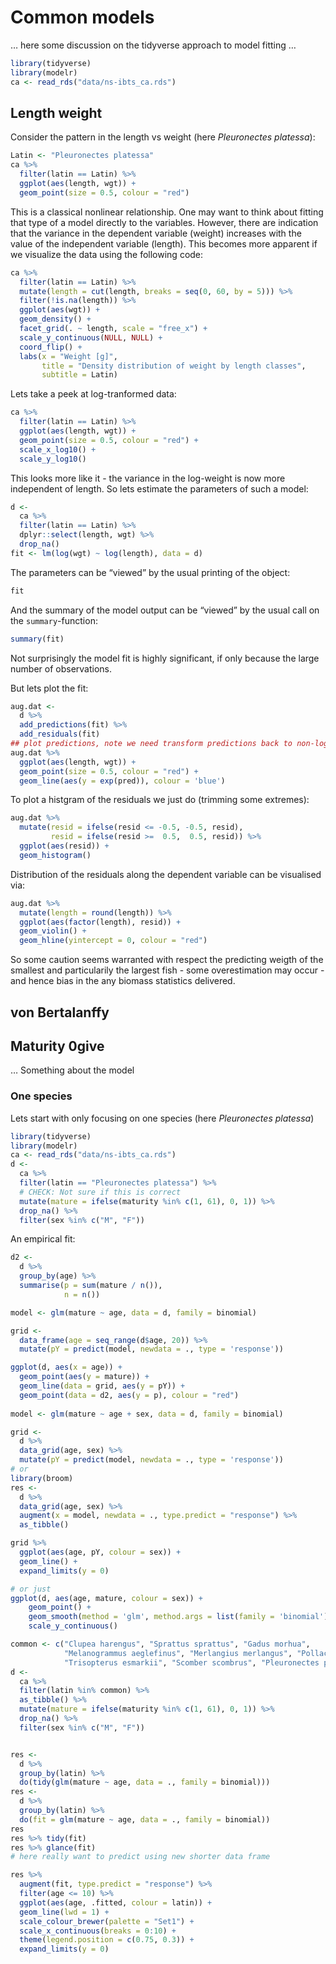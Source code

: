 # Common models {#models}

... here some discussion on the tidyverse approach to model fitting ...

```r
library(tidyverse)
library(modelr)
ca <- read_rds("data/ns-ibts_ca.rds")
```

## Length weight

Consider the pattern in the length vs weight (here *Pleuronectes platessa*):
```r
Latin <- "Pleuronectes platessa"
ca %>% 
  filter(latin == Latin) %>% 
  ggplot(aes(length, wgt)) +
  geom_point(size = 0.5, colour = "red")
```

This is a classical nonlinear relationship. One may want to think about fitting that type of a model directly to the variables. However, there are indication that the variance in the dependent variable (weight) increases with the value of the independent variable (length). This becomes more apparent if we visualize the data using the following code:
```r
ca %>% 
  filter(latin == Latin) %>% 
  mutate(length = cut(length, breaks = seq(0, 60, by = 5))) %>% 
  filter(!is.na(length)) %>% 
  ggplot(aes(wgt)) +
  geom_density() +
  facet_grid(. ~ length, scale = "free_x") +
  scale_y_continuous(NULL, NULL) +
  coord_flip() +
  labs(x = "Weight [g]",
       title = "Density distribution of weight by length classes",
       subtitle = Latin)
```

Lets take a peek at log-tranformed data:
```r
ca %>% 
  filter(latin == Latin) %>% 
  ggplot(aes(length, wgt)) +
  geom_point(size = 0.5, colour = "red") +
  scale_x_log10() +
  scale_y_log10()
```

This looks more like it - the variance in the log-weight is now more independent of length. So lets estimate the parameters of such a model:
```r
d <-
  ca %>% 
  filter(latin == Latin) %>% 
  dplyr::select(length, wgt) %>% 
  drop_na()
fit <- lm(log(wgt) ~ log(length), data = d)
```

The parameters can be "viewed" by the usual printing of the object:
```r
fit
```

And the summary of the model output can be "viewed" by the usual call on the `summary`-function:
```r
summary(fit)
```

Not surprisingly the model fit is highly significant, if only because the large number of observations.

But lets plot the fit:

```r
aug.dat <- 
  d %>% 
  add_predictions(fit) %>% 
  add_residuals(fit)
## plot predictions, note we need transform predictions back to non-log space
aug.dat %>%   
  ggplot(aes(length, wgt)) + 
  geom_point(size = 0.5, colour = "red") + 
  geom_line(aes(y = exp(pred)), colour = 'blue')
```

To plot a histgram of the residuals we just do (trimming some extremes):
```r
aug.dat %>% 
  mutate(resid = ifelse(resid <= -0.5, -0.5, resid),
         resid = ifelse(resid >=  0.5,  0.5, resid)) %>% 
  ggplot(aes(resid)) +
  geom_histogram()
```

Distribution of the residuals along the dependent variable can be visualised via:
```r
aug.dat %>% 
  mutate(length = round(length)) %>% 
  ggplot(aes(factor(length), resid)) +
  geom_violin() +
  geom_hline(yintercept = 0, colour = "red")
```

So some caution seems warranted with respect the predicting weigth of the smallest and particularily the largest fish - some overestimation may occur - and hence bias in the any biomass statistics delivered.

## von Bertalanffy

## Maturity 0give

... Something about the model

### One species

Lets start with only focusing on one species (here *Pleuronectes platessa*)

```r
library(tidyverse)
library(modelr)
ca <- read_rds("data/ns-ibts_ca.rds")
d <- 
  ca %>% 
  filter(latin == "Pleuronectes platessa") %>% 
  # CHECK: Not sure if this is correct
  mutate(mature = ifelse(maturity %in% c(1, 61), 0, 1)) %>% 
  drop_na() %>% 
  filter(sex %in% c("M", "F"))
```

An empirical fit:

```r
d2 <-
  d %>% 
  group_by(age) %>% 
  summarise(p = sum(mature / n()),
            n = n())

model <- glm(mature ~ age, data = d, family = binomial)

grid <-
  data_frame(age = seq_range(d$age, 20)) %>% 
  mutate(pY = predict(model, newdata = ., type = 'response'))

ggplot(d, aes(x = age)) +
  geom_point(aes(y = mature)) +
  geom_line(data = grid, aes(y = pY)) +
  geom_point(data = d2, aes(y = p), colour = "red")
  
model <- glm(mature ~ age + sex, data = d, family = binomial)

grid <-
  d %>% 
  data_grid(age, sex) %>% 
  mutate(pY = predict(model, newdata = ., type = 'response'))
# or
library(broom)
res <-
  d %>% 
  data_grid(age, sex) %>% 
  augment(x = model, newdata = ., type.predict = "response") %>% 
  as_tibble()

grid %>% 
  ggplot(aes(age, pY, colour = sex)) +
  geom_line() +
  expand_limits(y = 0)

# or just
ggplot(d, aes(age, mature, colour = sex)) + 
    geom_point() + 
    geom_smooth(method = 'glm', method.args = list(family = 'binomial')) + 
    scale_y_continuous()
```


```r
common <- c("Clupea harengus", "Sprattus sprattus", "Gadus morhua",
            "Melanogrammus aeglefinus", "Merlangius merlangus", "Pollachius virens",
            "Trisopterus esmarkii", "Scomber scombrus", "Pleuronectes platessa")
d <- 
  ca %>% 
  filter(latin %in% common) %>% 
  as_tibble() %>% 
  mutate(mature = ifelse(maturity %in% c(1, 61), 0, 1)) %>% 
  drop_na() %>% 
  filter(sex %in% c("M", "F"))


res <-
  d %>% 
  group_by(latin) %>%
  do(tidy(glm(mature ~ age, data = ., family = binomial)))
res <- 
  d %>% 
  group_by(latin) %>%
  do(fit = glm(mature ~ age, data = ., family = binomial))
res
res %>% tidy(fit)
res %>% glance(fit)
# here really want to predict using new shorter data frame

res %>% 
  augment(fit, type.predict = "response") %>% 
  filter(age <= 10) %>% 
  ggplot(aes(age, .fitted, colour = latin)) +
  geom_line(lwd = 1) +
  scale_colour_brewer(palette = "Set1") +
  scale_x_continuous(breaks = 0:10) +
  theme(legend.position = c(0.75, 0.3)) +
  expand_limits(y = 0)
```

